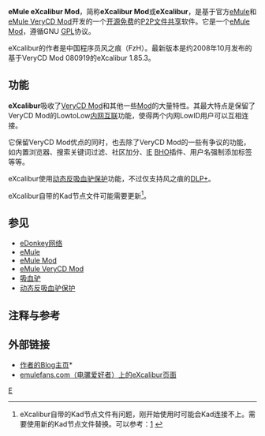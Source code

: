 {{noteTA
|G1=IT
}}
{{Otheruses|subject=eMule eXcalibur Mod|other=excalibur的其他意思|excalibur (消歧义)}}
{{lowercase}}
{{Infobox Software
| name                   = eMule eXcalibur Mod
| logo                   = 
| screenshot             = [[File:EXcalibur_screenshot.png|300px]]
| caption                = eMule eXcalibur Mod 1.85.3界面
| collapsible            =
| author                 = 风之痕（FzH）
| developer              = 风之痕（FzH）
| released               = {{release date and age|mf=yes|2008}}
| frequently updated     = yes
| programming language   = [[C++|C++]]
| operating system       = [[Microsoft_Windows|Microsoft Windows]]
| platform               =
| size                   =
| language               = [[简体中文|简体中文]]
| status                 = 正在开发
| genre                  = [[P2P|P2P]][[文件共享|文件共享]]
| license                = [[GNU通用公共许可证|GNU通用公共许可证]]
| website                = [https://web.archive.org/web/20090303222008/http://fzh.soft2cn.cn/article.asp?id=39 最后版本发布页]
}}
'''eMule eXcalibur Mod'''，简称'''eXcalibur Mod'''或'''eXcalibur'''，是基于官方[[eMule|eMule]]和[[eMule_VeryCD_Mod|eMule VeryCD Mod]]开发的一个[[开源软件|开源]][[免费软件|免费]]的[[P2P|P2P]][[文件共享|文件共享]]软件。它是一个[[eMule_Mod|eMule Mod]]，遵循GNU [[GPL|GPL]]协议。

eXcalibur的作者是中国程序员风之痕（FzH）。最新版本是约2008年10月发布的基于VeryCD Mod 080919的eXcalibur 1.85.3。

== 功能 ==
'''eXcalibur'''吸收了[[eMule_VeryCD_Mod|VeryCD Mod]]和其他一些[[eMule_Mod|Mod]]的大量特性。其最大特点是保留了VeryCD Mod的LowtoLow[[内网互联|内网互联]]功能，使得两个内网LowID用户可以互相连接。

它保留VeryCD Mod优点的同时，也去除了VeryCD Mod的一些有争议的功能，如内置浏览器、搜索关键词过滤、社区加分、[[Internet_Explorer|IE]] [[BHO|BHO]]插件、用户名强制添加标签等等。

eXcalibur使用[[动态反吸血驴保护|动态反吸血驴保护]]功能，不过仅支持风之痕的[[DLP+|DLP+]]。

eXcalibur自带的Kad节点文件可能需要更新<ref>eXcalibur自带的Kad节点文件有问题，刚开始使用时可能会Kad连接不上。需要使用新的Kad节点文件替换。可以参考：[http://emulefans.com/news/plugin/kad-node/] {{Wayback|url=http://emulefans.com/news/plugin/kad-node/ |date=20100703091254 }}</ref>。

== 参见 ==
* [[eDonkey网络|eDonkey网络]]
* [[eMule|eMule]]
* [[eMule_Mod|eMule Mod]]
* [[eMule_VeryCD_Mod|eMule VeryCD Mod]]
* [[吸血驴|吸血驴]]
* [[动态反吸血驴保护|动态反吸血驴保护]]

== 注释与参考 ==
{{Reflist}}

== 外部链接 ==
* [https://web.archive.org/web/20090304014250/http://fzh.soft2cn.cn/ 作者的Blog主页]*
* [https://web.archive.org/web/20100705124756/http://emulefans.com/news/emule/excalibur/ emulefans.com（电骡爱好者）上的eXcalibur页面]

[[Category:eMule|E]]

{{eDonkey网络}}